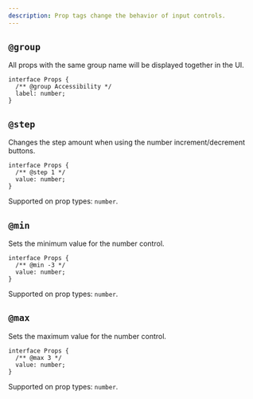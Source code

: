 ```yaml
---
description: Prop tags change the behavior of input controls.
---
```


## `@group`

All props with the same group name will be displayed together in the UI.

```tsx {2}
interface Props {
  /** @group Accessibility */
  label: number;
}
```

## `@step`

Changes the step amount when using the number increment/decrement buttons.

```tsx {2}
interface Props {
  /** @step 1 */
  value: number;
}
```

Supported on prop types: `number`.

## `@min`

Sets the minimum value for the number control.

```tsx {2}
interface Props {
  /** @min -3 */
  value: number;
}
```

Supported on prop types: `number`.

## `@max`

Sets the maximum value for the number control.

```tsx {2}
interface Props {
  /** @max 3 */
  value: number;
}
```

Supported on prop types: `number`.
